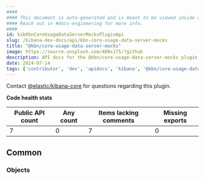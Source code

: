 ```yaml
---
####
#### This document is auto-generated and is meant to be viewed inside our experimental, new docs system.
#### Reach out in #docs-engineering for more info.
####
id: kibKbnCoreUsageDataServerMocksPluginApi
slug: /kibana-dev-docs/api/kbn-core-usage-data-server-mocks
title: "@kbn/core-usage-data-server-mocks"
image: https://source.unsplash.com/400x175/?github
description: API docs for the @kbn/core-usage-data-server-mocks plugin
date: 2024-07-14
tags: ['contributor', 'dev', 'apidocs', 'kibana', '@kbn/core-usage-data-server-mocks']
---
```




Contact [@elastic/kibana-core](https://github.com/orgs/elastic/teams/kibana-core) for questions regarding this plugin.

**Code health stats**

| Public API count  | Any count | Items lacking comments | Missing exports |
|-------------------|-----------|------------------------|-----------------|
| 7 | 0 | 7 | 0 |

## Common

### Objects
<DocDefinitionList data={kbnCoreUsageDataServerMocksObj.common.objects}/>

